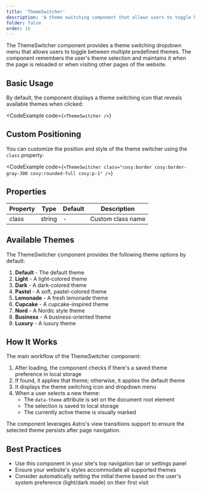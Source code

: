 ```yaml
---
title: 'ThemeSwitcher'
description: 'A theme switching component that allows users to toggle between multiple predefined themes'
folder: false
order: 16
---
```



The ThemeSwitcher component provides a theme switching dropdown menu that allows users to toggle between multiple predefined themes. The component remembers the user's theme selection and maintains it when the page is reloaded or when visiting other pages of the website.

## Basic Usage

By default, the component displays a theme switching icon that reveals available themes when clicked:

<CodeExample
  code={`<ThemeSwitcher />`}
>
  <ThemeSwitcher />
</CodeExample>

## Custom Positioning

You can customize the position and style of the theme switcher using the `class` property:

<CodeExample
  code={`<ThemeSwitcher class="cosy:border cosy:border-gray-300 cosy:rounded-full cosy:p-1" />`}
>
  <ThemeSwitcher class="cosy:border cosy:border-gray-300 cosy:rounded-full cosy:p-1" />
</CodeExample>

## Properties

| Property | Type | Default | Description |
| ------ | ---- | ------ | ---- |
| class | string | - | Custom class name |

## Available Themes

The ThemeSwitcher component provides the following theme options by default:

1. **Default** - The default theme
2. **Light** - A light-colored theme
3. **Dark** - A dark-colored theme
4. **Pastel** - A soft, pastel-colored theme
5. **Lemonade** - A fresh lemonade theme
6. **Cupcake** - A cupcake-inspired theme
7. **Nord** - A Nordic style theme
8. **Business** - A business-oriented theme
9. **Luxury** - A luxury theme

## How It Works

The main workflow of the ThemeSwitcher component:

1. After loading, the component checks if there's a saved theme preference in local storage
2. If found, it applies that theme; otherwise, it applies the default theme
3. It displays the theme switching icon and dropdown menu
4. When a user selects a new theme:
   - The `data-theme` attribute is set on the document root element
   - The selection is saved to local storage
   - The currently active theme is visually marked

The component leverages Astro's view transitions support to ensure the selected theme persists after page navigation.

## Best Practices

- Use this component in your site's top navigation bar or settings panel
- Ensure your website's styles accommodate all supported themes
- Consider automatically setting the initial theme based on the user's system preference (light/dark mode) on their first visit 
